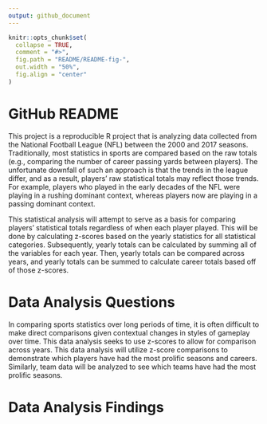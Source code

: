 ```yaml
---
output: github_document
---
```


<!-- README.md is generated from README.Rmd. Please edit that file -->

```r
knitr::opts_chunk$set(
  collapse = TRUE,
  comment = "#>",
  fig.path = "README/README-fig-",
  out.width = "50%",
  fig.align = "center"
)
```

# GitHub README
This project is a reproducible R project that is analyzing data collected from the National Football League (NFL) between the 2000 and 2017 seasons. Traditionally, most statistics in sports are compared based on the raw totals (e.g., comparing the number of career passing yards between players). The unfortunate downfall of such an approach is that the trends in the league differ, and as a result, players’ raw statistical totals may reflect those trends. For example, players who played in the early decades of the NFL were playing in a rushing dominant context, whereas players now are playing in a passing dominant context.

This statistical analysis will attempt to serve as a basis for comparing players’ statistical totals regardless of when each player played. This will be done by calculating z-scores based on the yearly statistics for all statistical categories. Subsequently, yearly totals can be calculated by summing all of the variables for each year. Then, yearly totals can be compared across years, and yearly totals can be summed to calculate career totals based off of those z-scores.

# Data Analysis Questions
In comparing sports statistics over long periods of time, it is often difficult to make direct comparisons given contextual changes in styles of gameplay over time. This data analysis seeks to use z-scores to allow for comparison across years. This data analysis will utilize z-score comparisons to demonstrate which players have had the most prolific seasons and careers. Similarly, team data will be analyzed to see which teams have had the most prolific seasons.  

# Data Analysis Findings
